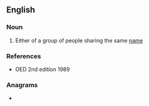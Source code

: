==English==

===Noun===
{{en-noun}}

# {{lb|en|obsolete}} Either of a group of people sharing the same [[name]]

===References===
* OED 2nd edition 1989

===Anagrams===
* {{l|en|mangelin}}